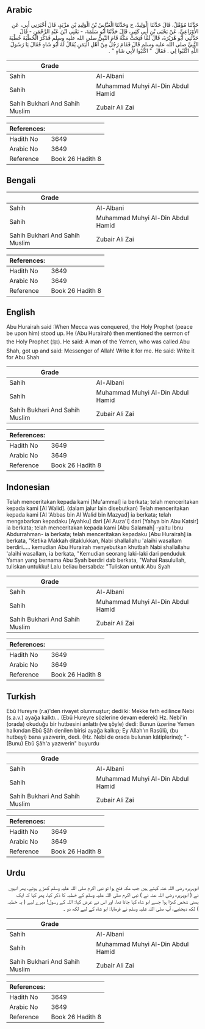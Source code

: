 ## Arabic


<div dir="rtl" lang="ar" style={{fontSize:'larger',backgroundColor:'#f8f9fa',padding:20}}>
حَدَّثَنَا مُؤَمَّلٌ، قَالَ حَدَّثَنَا الْوَلِيدُ، ح وَحَدَّثَنَا الْعَبَّاسُ بْنُ الْوَلِيدِ بْنِ مَزْيَدٍ، قَالَ أَخْبَرَنِي أَبِي، عَنِ الأَوْزَاعِيِّ، عَنْ يَحْيَى بْنِ أَبِي كَثِيرٍ، قَالَ حَدَّثَنَا أَبُو سَلَمَةَ، - يَعْنِي ابْنَ عَبْدِ الرَّحْمَنِ - قَالَ حَدَّثَنِي أَبُو هُرَيْرَةَ، قَالَ لَمَّا فُتِحَتْ مَكَّةُ قَامَ النَّبِيُّ صلى الله عليه وسلم فَذَكَرَ الْخُطْبَةَ خُطْبَةَ النَّبِيِّ صلى الله عليه وسلم قَالَ فَقَامَ رَجُلٌ مِنْ أَهْلِ الْيَمَنِ يُقَالُ لَهُ أَبُو شَاهٍ فَقَالَ يَا رَسُولَ اللَّهِ اكْتُبُوا لِي ‏.‏ فَقَالَ ‏ "‏ اكْتُبُوا لأَبِي شَاهٍ ‏"‏ ‏.‏
</div>
<div style={{backgroundColor:'#f8f9fa',padding:20, marginBottom: 10}}><table> <thead> <tr> <th>Grade</th> <th></th> </tr> </thead> <tbody> <tr><td>Sahih</td><td>Al-Albani</td></tr><tr><td>Sahih</td><td>Muhammad Muhyi Al-Din Abdul Hamid</td></tr><tr><td>Sahih Bukhari And Sahih Muslim</td><td>Zubair Ali Zai</td></tr></tbody></table><table> <thead> <tr> <th>References:</th> <th></th> </tr> </thead> <tbody><tr><td>Hadith No</td><td>3649</td></tr><tr><td>Arabic No</td><td>3649</td></tr><tr><td>Reference</td><td>Book 26 Hadith 8</td></tr></tbody></table></div>

## Bengali


<div dir="ltr" lang="bn" style={{fontSize:'larger',backgroundColor:'#f8f9fa',padding:20}}>

</div>
<div style={{backgroundColor:'#f8f9fa',padding:20, marginBottom: 10}}><table> <thead> <tr> <th>Grade</th> <th></th> </tr> </thead> <tbody> <tr><td>Sahih</td><td>Al-Albani</td></tr><tr><td>Sahih</td><td>Muhammad Muhyi Al-Din Abdul Hamid</td></tr><tr><td>Sahih Bukhari And Sahih Muslim</td><td>Zubair Ali Zai</td></tr></tbody></table><table> <thead> <tr> <th>References:</th> <th></th> </tr> </thead> <tbody><tr><td>Hadith No</td><td>3649</td></tr><tr><td>Arabic No</td><td>3649</td></tr><tr><td>Reference</td><td>Book 26 Hadith 8</td></tr></tbody></table></div>

## English


<div dir="ltr" lang="en" style={{fontSize:'larger',backgroundColor:'#f8f9fa',padding:20}}>
Abu Hurairah said :When Mecca was conquered, the Holy Prophet (peace be upon him) stood up. He (Abu Hurairah) then mentioned the sermon of the Holy Prophet (ﷺ). He said: A man of the Yemen, who was called Abu Shah, got up and said: Messenger of Allah! Write it for me. He said: Write it for Abu Shah
</div>
<div style={{backgroundColor:'#f8f9fa',padding:20, marginBottom: 10}}><table> <thead> <tr> <th>Grade</th> <th></th> </tr> </thead> <tbody> <tr><td>Sahih</td><td>Al-Albani</td></tr><tr><td>Sahih</td><td>Muhammad Muhyi Al-Din Abdul Hamid</td></tr><tr><td>Sahih Bukhari And Sahih Muslim</td><td>Zubair Ali Zai</td></tr></tbody></table><table> <thead> <tr> <th>References:</th> <th></th> </tr> </thead> <tbody><tr><td>Hadith No</td><td>3649</td></tr><tr><td>Arabic No</td><td>3649</td></tr><tr><td>Reference</td><td>Book 26 Hadith 8</td></tr></tbody></table></div>

## Indonesian


<div dir="ltr" lang="id" style={{fontSize:'larger',backgroundColor:'#f8f9fa',padding:20}}>
Telah menceritakan kepada kami [Mu'ammal] ia berkata; telah menceritakan kepada kami [Al Walid]. (dalam jalur lain disebutkan) Telah menceritakan kepada kami [Al 'Abbas bin Al Walid bin Mazyad] ia berkata; telah mengabarkan kepadaku [Ayahku] dari [Al Auza'i] dari [Yahya bin Abu Katsir] ia berkata; telah menceritakan kepada kami [Abu Salamah] -yaitu Ibnu Abdurrahman- ia berkata; telah menceritakan kepadaku [Abu Hurairah] ia berkata, "Ketika Makkah ditaklukkan, Nabi shallallahu 'alaihi wasallam berdiri….. kemudian Abu Hurairah menyebutkan khutbah Nabi shallallahu 'alaihi wasallam, ia berkata, "Kemudian seorang laki-laki dari penduduk Yaman yang bernama Abu Syah berdiri dab berkata, "Wahai Rasulullah, tuliskan untukku! Lalu beliau bersabda: "Tuliskan untuk Abu Syah
</div>
<div style={{backgroundColor:'#f8f9fa',padding:20, marginBottom: 10}}><table> <thead> <tr> <th>Grade</th> <th></th> </tr> </thead> <tbody> <tr><td>Sahih</td><td>Al-Albani</td></tr><tr><td>Sahih</td><td>Muhammad Muhyi Al-Din Abdul Hamid</td></tr><tr><td>Sahih Bukhari And Sahih Muslim</td><td>Zubair Ali Zai</td></tr></tbody></table><table> <thead> <tr> <th>References:</th> <th></th> </tr> </thead> <tbody><tr><td>Hadith No</td><td>3649</td></tr><tr><td>Arabic No</td><td>3649</td></tr><tr><td>Reference</td><td>Book 26 Hadith 8</td></tr></tbody></table></div>

## Turkish


<div dir="ltr" lang="tr" style={{fontSize:'larger',backgroundColor:'#f8f9fa',padding:20}}>
Ebû Hureyre (r.a)'den rivayet olunmuştur; dedi ki: Mekke feth edilince Nebi (s.a.v.) ayağa kalktı... (Ebû Hureyre sözlerine devam ederek) Hz. Nebi'in (orada) okuduğu bir hutbesini anlattı (ve şöyle) dedi: Bunun üzerine Yemen halkından Ebû Şâh denilen birisi ayağa kalkıp; Ey Allah'ın Rasûlü, (bu hutbeyi) bana yazıverin, dedi. (Hz. Nebi de orada bulunan kâtiplerine); "- (Bunu) Ebû Şâh'a yazıverin" buyurdu
</div>
<div style={{backgroundColor:'#f8f9fa',padding:20, marginBottom: 10}}><table> <thead> <tr> <th>Grade</th> <th></th> </tr> </thead> <tbody> <tr><td>Sahih</td><td>Al-Albani</td></tr><tr><td>Sahih</td><td>Muhammad Muhyi Al-Din Abdul Hamid</td></tr><tr><td>Sahih Bukhari And Sahih Muslim</td><td>Zubair Ali Zai</td></tr></tbody></table><table> <thead> <tr> <th>References:</th> <th></th> </tr> </thead> <tbody><tr><td>Hadith No</td><td>3649</td></tr><tr><td>Arabic No</td><td>3649</td></tr><tr><td>Reference</td><td>Book 26 Hadith 8</td></tr></tbody></table></div>

## Urdu


<div dir="rtl" lang="ur" style={{fontSize:'larger',backgroundColor:'#f8f9fa',padding:20}}>
ابوہریرہ رضی اللہ عنہ کہتے ہیں جب مکہ فتح ہوا تو نبی اکرم صلی اللہ علیہ وسلم کھڑے ہوئے، پھر انہوں نے ( ابوہریرہ رضی اللہ عنہ نے ) نبی اکرم صلی اللہ علیہ وسلم کے خطبہ کا ذکر کیا، پھر کہا کہ ایک یمنی شخص کھڑا ہوا جسے ابو شاہ کہا جاتا تھا، اور اس نے عرض کیا: اللہ کے رسول! میرے لیے ( یہ خطبہ ) لکھ دیجئیے، آپ صلی اللہ علیہ وسلم نے فرمایا: ابو شاہ کے لیے لکھ دو ۔
</div>
<div style={{backgroundColor:'#f8f9fa',padding:20, marginBottom: 10}}><table> <thead> <tr> <th>Grade</th> <th></th> </tr> </thead> <tbody> <tr><td>Sahih</td><td>Al-Albani</td></tr><tr><td>Sahih</td><td>Muhammad Muhyi Al-Din Abdul Hamid</td></tr><tr><td>Sahih Bukhari And Sahih Muslim</td><td>Zubair Ali Zai</td></tr></tbody></table><table> <thead> <tr> <th>References:</th> <th></th> </tr> </thead> <tbody><tr><td>Hadith No</td><td>3649</td></tr><tr><td>Arabic No</td><td>3649</td></tr><tr><td>Reference</td><td>Book 26 Hadith 8</td></tr></tbody></table></div>